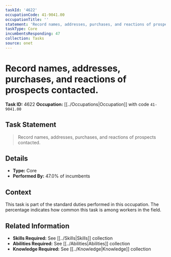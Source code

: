 ```yaml
---
taskId: '4622'
occupationCode: 41-9041.00
occupationTitle: ''
statement: 'Record names, addresses, purchases, and reactions of prospects contacted.'
taskType: Core
incumbentsResponding: 47
collection: Tasks
source: onet
---
```

# Record names, addresses, purchases, and reactions of prospects contacted.

**Task ID:** 4622
**Occupation:** [[../Occupations|Occupation]] with code `41-9041.00`

## Task Statement

> Record names, addresses, purchases, and reactions of prospects contacted.

## Details

- **Type:** Core
- **Performed By:** 47.0% of incumbents

## Context

This task is part of the standard duties performed in this occupation. The percentage indicates how common this task is among workers in the field.

## Related Information

- **Skills Required:** See [[../Skills|Skills]] collection
- **Abilities Required:** See [[../Abilities|Abilities]] collection
- **Knowledge Required:** See [[../Knowledge|Knowledge]] collection
